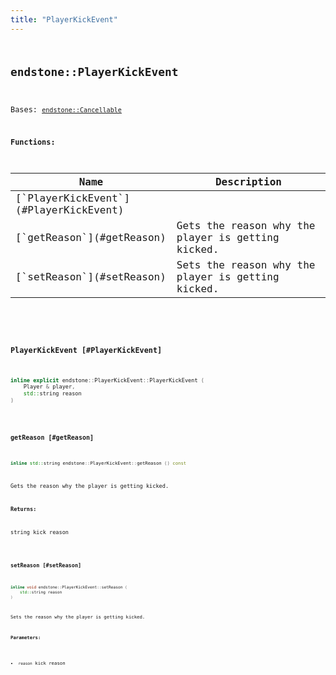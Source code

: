 ```yaml
---
title: "PlayerKickEvent"
---
```


## <code className="doc-symbol doc-symbol-class"/> endstone::PlayerKickEvent

Bases: [`endstone::Cancellable`](classendstone_1_1_cancellable.md)
















**Functions:**

<table>
<thead>
   <tr>
      <th>Name</th>
      <th>Description</th>
   </tr>
</thead>
<tbody>
<tr key="classendstone_1_1_player_kick_event_1a26c23c662f6234317eda7faf454c8ff5">
    <td>[`PlayerKickEvent`](#PlayerKickEvent)</td>
    <td></td>
</tr>
<tr key="classendstone_1_1_player_kick_event_1a8421ba745037cb00ef5fc333d43a790b">
    <td>[`getReason`](#getReason)</td>
    <td>Gets the reason why the player is getting kicked.</td>
</tr>
<tr key="classendstone_1_1_player_kick_event_1a43bcc4f3ba93c059fc4e7f524c7d4888">
    <td>[`setReason`](#setReason)</td>
    <td>Sets the reason why the player is getting kicked.</td>
</tr>
</tbody>
</table>

### <code className="doc-symbol doc-symbol-function"/> PlayerKickEvent [#PlayerKickEvent]

```cpp
inline explicit endstone::PlayerKickEvent::PlayerKickEvent (
    Player & player,
    std::string reason
) 
```
### <code className="doc-symbol doc-symbol-function"/> getReason [#getReason]

```cpp
inline std::string endstone::PlayerKickEvent::getReason () const
```

Gets the reason why the player is getting kicked.





**Returns:**

string kick reason 





        
### <code className="doc-symbol doc-symbol-function"/> setReason [#setReason]

```cpp
inline void endstone::PlayerKickEvent::setReason (
    std::string reason
) 
```

Sets the reason why the player is getting kicked.





**Parameters:**


* `reason` kick reason 




        